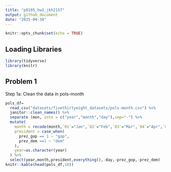 ```yaml
---
title: "p8105_hw2_jkh2157"
output: github_document
date: "2025-09-30"
---
```


```r
knitr::opts_chunk$set(echo = TRUE)
```

## Loading Libraries 

```r
library(tidyverse)
library(knitr)
```

## Problem 1

Step 1a: Clean the data in pols-month

```r
pols_df=
  read_csv("datasets/fivethirtyeight_datasets/pols-month.csv") %>% 
  janitor::clean_names() %>% 
  separate (mon, into = c("year","month","day"),sep="-") %>% 
  mutate(
    month = recode(month,`01`="Jan",`02`="Feb",`03`="Mar",`04`="Apr",`05`="May",`06`="Jun",`07`="Jul",`08`="Aug",`09`="Sep",`10`="Oct",`11`="Nov",`12`="Dec"),
    president = case_when(
      prez_gop == 1 ~ "gop",
      prez_dem ==1 ~ "dem"
    ),
    year=as.character(year)
  ) %>% 
  select(year,month,president,everything(),-day,-prez_gop,-prez_dem)
knitr::kable(head(pols_df,10))
```


